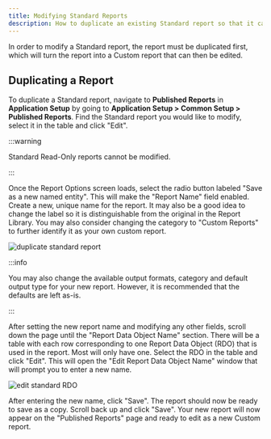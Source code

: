 ```yaml
---
title: Modifying Standard Reports
description: How to duplicate an existing Standard report so that it can be edited in BIRT Studio.
---
```


In order to modify a Standard report, the report must be duplicated first, which will turn the report into a Custom
report that can then be edited.

## Duplicating a Report

To duplicate a Standard report, navigate to **Published Reports** in **Application Setup** by going to **Application
Setup > Common Setup > Published Reports**. Find the Standard report you would like to modify, select it in the table
and click "Edit".

:::warning

Standard Read-Only reports cannot be modified.

:::

Once the Report Options screen loads, select the radio button labeled "Save as a new named entity". This will make the
"Report Name" field enabled. Create a new, unique name for the report. It may also be a good idea to change the label so
it is distinguishable from the original in the Report Library. You may also consider changing the category to "Custom
Reports" to further identify it as your own custom report.

![duplicate standard report](../assets/duplicate_standard_report.png)

:::info

You may also change the available output formats, category and default output type for your new report. However, it is
recommended that the defaults are left as-is.

:::

After setting the new report name and modifying any other fields, scroll down the page until the "Report Data Object
Name" section. There will be a table with each row corresponding to one Report Data Object (RDO) that is used in the
report. Most will only have one. Select the RDO in the table and click "Edit". This will open the "Edit Report Data
Object Name" window that will prompt you to enter a new name.

![edit standard RDO](../assets/edit_standard_rdo.png)

After entering the new name, click "Save". The report should now be ready to save as a copy. Scroll back up and click
"Save". Your new report will now appear on the "Published Reports" page and ready to edit as a new Custom report.
